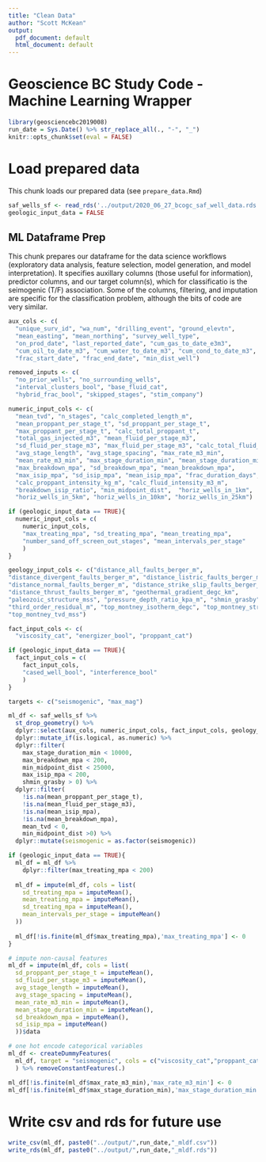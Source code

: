 ```yaml
---
title: "Clean Data"
author: "Scott McKean"
output:
  pdf_document: default
  html_document: default
---
```


# Geoscience BC Study Code - Machine Learning Wrapper

```r
library(geosciencebc2019008)
run_date = Sys.Date() %>% str_replace_all(., "-", "_")
knitr::opts_chunk$set(eval = FALSE)
```

# Load prepared data

This chunk loads our prepared data (see `prepare_data.Rmd`)

```R
saf_wells_sf <- read_rds('../output/2020_06_27_bcogc_saf_well_data.rds')
geologic_input_data = FALSE
```

## ML Dataframe Prep

This chunk prepares our dataframe for the data science workflows (exploratory
data analysis, feature selection, model generation, and model interpretation). 
It specifies auxillary columns (those useful for information), predictor columns, 
and our target column(s), which for classificatio is the seimogenic (T/F)
association. Some of the columns, filtering, and imputation are specific for the 
classification problem, although the bits of code are very similar.

```r
aux_cols <- c(
  "unique_surv_id", "wa_num", "drilling_event", "ground_elevtn",
  "mean_easting", "mean_northing", "survey_well_type", 
  "on_prod_date", "last_reported_date", "cum_gas_to_date_e3m3", 
  "cum_oil_to_date_m3", "cum_water_to_date_m3", "cum_cond_to_date_m3",
  "frac_start_date", "frac_end_date", "min_dist_well")

removed_inputs <- c(
  "no_prior_wells", "no_surrounding_wells",
  "interval_clusters_bool", "base_fluid_cat",
  "hybrid_frac_bool", "skipped_stages", "stim_company")

numeric_input_cols <- c(
  "mean_tvd", "n_stages", "calc_completed_length_m",
  "mean_proppant_per_stage_t", "sd_proppant_per_stage_t", 
  "max_proppant_per_stage_t", "calc_total_proppant_t", 
  "total_gas_injected_m3", "mean_fluid_per_stage_m3", 
  "sd_fluid_per_stage_m3", "max_fluid_per_stage_m3", "calc_total_fluid_m3",
  "avg_stage_length", "avg_stage_spacing", "max_rate_m3_min", 
  "mean_rate_m3_min", "max_stage_duration_min", "mean_stage_duration_min",
  "max_breakdown_mpa", "sd_breakdown_mpa", "mean_breakdown_mpa", 
  "max_isip_mpa", "sd_isip_mpa", "mean_isip_mpa", "frac_duration_days", 
  "calc_proppant_intensity_kg_m", "calc_fluid_intensity_m3_m", 
  "breakdown_isip_ratio", "min_midpoint_dist",  "horiz_wells_in_1km", 
  "horiz_wells_in_5km", "horiz_wells_in_10km", "horiz_wells_in_25km")

if (geologic_input_data == TRUE){
  numeric_input_cols = c(
    numeric_input_cols, 
    "max_treating_mpa", "sd_treating_mpa", "mean_treating_mpa",
    "number_sand_off_screen_out_stages", "mean_intervals_per_stage"
    )
}

geology_input_cols <- c("distance_all_faults_berger_m",
"distance_divergent_faults_berger_m", "distance_listric_faults_berger_m", 
"distance_normal_faults_berger_m", "distance_strike_slip_faults_berger_m", 
"distance_thrust_faults_berger_m", "geothermal_gradient_degc_km", 
"paleozoic_structure_mss", "pressure_depth_ratio_kpa_m", "shmin_grasby", 
"third_order_residual_m", "top_montney_isotherm_degc", "top_montney_structure_mss", 
"top_montney_tvd_mss")

fact_input_cols <- c(
  "viscosity_cat", "energizer_bool", "proppant_cat")

if (geologic_input_data == TRUE){
  fact_input_cols = c(
    fact_input_cols, 
    "cased_well_bool", "interference_bool"
    )
}

targets <- c("seismogenic", "max_mag")

ml_df <- saf_wells_sf %>%
  st_drop_geometry() %>% 
  dplyr::select(aux_cols, numeric_input_cols, fact_input_cols, geology_input_cols, targets) %>%
  dplyr::mutate_if(is.logical, as.numeric) %>%
  dplyr::filter(
    max_stage_duration_min < 10000,
    max_breakdown_mpa < 200,
    min_midpoint_dist < 25000,
    max_isip_mpa < 200,
    shmin_grasby > 0) %>%
  dplyr::filter(
    !is.na(mean_proppant_per_stage_t),
    !is.na(mean_fluid_per_stage_m3),
    !is.na(mean_isip_mpa),
    !is.na(mean_breakdown_mpa),
    mean_tvd < 0,
    min_midpoint_dist >0) %>%
  dplyr::mutate(seismogenic = as.factor(seismogenic))

if (geologic_input_data == TRUE){
  ml_df = ml_df %>%
    dplyr::filter(max_treating_mpa < 200)
  
  ml_df = impute(ml_df, cols = list(
    sd_treating_mpa = imputeMean(),
    mean_treating_mpa = imputeMean(),
    sd_treating_mpa = imputeMean(),
    mean_intervals_per_stage = imputeMean()
  ))
  
  ml_df[!is.finite(ml_df$max_treating_mpa),'max_treating_mpa'] <- 0
}

# impute non-causal features
ml_df = impute(ml_df, cols = list(
  sd_proppant_per_stage_t = imputeMean(),
  sd_fluid_per_stage_m3 = imputeMean(),
  avg_stage_length = imputeMean(),
  avg_stage_spacing = imputeMean(),
  mean_rate_m3_min = imputeMean(),
  mean_stage_duration_min = imputeMean(),
  sd_breakdown_mpa = imputeMean(),
  sd_isip_mpa = imputeMean()
  ))$data

# one hot encode categorical variables
ml_df <- createDummyFeatures(
  ml_df, target = "seismogenic", cols = c("viscosity_cat","proppant_cat")
  ) %>% removeConstantFeatures(.)

ml_df[!is.finite(ml_df$max_rate_m3_min),'max_rate_m3_min'] <- 0
ml_df[!is.finite(ml_df$max_stage_duration_min),'max_stage_duration_min'] <- 0
```

# Write csv and rds for future use

```r
write_csv(ml_df, paste0("../output/",run_date,"_mldf.csv"))
write_rds(ml_df, paste0("../output/",run_date,"_mldf.rds"))
```